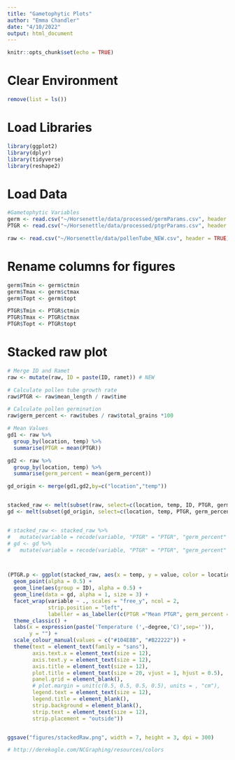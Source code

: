```yaml
---
title: "Gametophytic Plots"
author: "Emma Chandler"
date: "4/10/2022"
output: html_document
---
```


```r
knitr::opts_chunk$set(echo = TRUE)
```

# Clear Environment
```r
remove(list = ls())
```


# Load Libraries
```r

library(ggplot2)
library(dplyr)
library(tidyverse)
library(reshape2)

```

# Load Data
```r
#Gametophytic Variables
germ <- read.csv("~/Horsenettle/data/processed/germParams.csv", header = TRUE)
PTGR <- read.csv("~/Horsenettle/data/processed/ptgrParams.csv", header = TRUE)

raw <- read.csv("~/Horsenettle/data/pollenTube_NEW.csv", header = TRUE)


```

# Rename columns for figures
```r
germ$Tmin <- germ$ctmin
germ$Tmax <- germ$ctmax
germ$Topt <- germ$topt

PTGR$Tmin <- PTGR$ctmin
PTGR$Tmax <- PTGR$ctmax
PTGR$Topt <- PTGR$topt
```



# Stacked raw plot
```r
# Merge ID and Ramet
raw <- mutate(raw, ID = paste(ID, ramet)) # NEW

# Calculate pollen tube growth rate
raw$PTGR <- raw$mean_length / raw$time

# Calculate pollen germination
raw$germ_percent <- raw$tubes / raw$total_grains *100

# Mean Values
gd1 <- raw %>% 
  group_by(location, temp) %>% 
  summarise(PTGR = mean(PTGR))

gd2 <- raw %>% 
  group_by(location, temp) %>% 
  summarise(germ_percent = mean(germ_percent))

gd_origin <- merge(gd1,gd2,by=c("location","temp"))


stacked_raw <- melt(subset(raw, select=c(location, temp, ID, PTGR, germ_percent)), id.var= c("location", "temp", "ID"))
gd <- melt(subset(gd_origin, select=c(location, temp, PTGR, germ_percent)), id.var= c("location", "temp"))


# stacked_raw <- stacked_raw %>%
#   mutate(variable = recode(variable, "PTGR" = "PTGR", "germ_percent" = "Percent Germination"))
# gd <- gd %>% 
#   mutate(variable = recode(variable, "PTGR" = "PTGR", "germ_percent" = "Percent Germination"))



(PTGR.p <- ggplot(stacked_raw, aes(x = temp, y = value, color = location)) +
  geom_point(alpha = 0.5) +
  geom_line(aes(group = ID), alpha = 0.5) +
  geom_line(data = gd, alpha = 1, size = 3) +
  facet_wrap(variable ~ ., scales = "free_y", ncol = 2,
             strip.position = "left",
             labeller = as_labeller(c(PTGR ="Mean PTGR", germ_percent = "Percent Germination"))) +
  theme_classic() +
  labs(x = expression(paste('Temperature (',~degree,'C)',sep='')),
       y = "") +
  scale_colour_manual(values = c("#104E8B", "#B22222")) +
  theme(text = element_text(family = "sans"), 
        axis.text.x = element_text(size = 12), 
        axis.text.y = element_text(size = 12),
        axis.title = element_text(size = 12),
        plot.title = element_text(size = 20, vjust = 1, hjust = 0.5),
        panel.grid = element_blank(),
        # plot.margin = unit(c(0.5, 0.5, 0.5, 0.5), units = , "cm"),
        legend.text = element_text(size = 12),
        legend.title = element_blank(),
        strip.background = element_blank(),
        strip.text = element_text(size = 12),
        strip.placement = "outside"))


ggsave("figures/stackedRaw.png", width = 7, height = 3, dpi = 300)

# http://derekogle.com/NCGraphing/resources/colors 

```